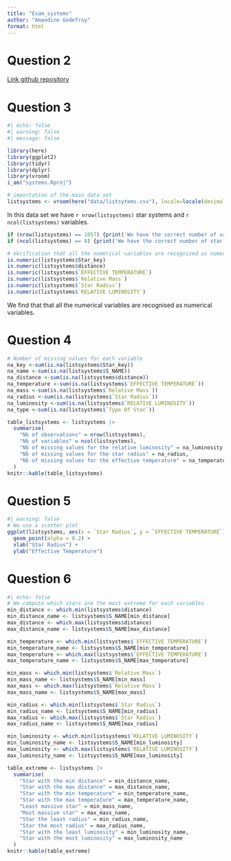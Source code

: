 ```yaml
---
title: "Exam_systems"
author: "Amandine Godefroy"
format: html
---
```


# Question 2

[Link github repository](https://github.com/AmandineGodefroy/systems)

# Question 3

```r
#| echo: false
#| warning: false
#| message: false

library(here)
library(ggplot2)
library(tidyr)
library(dplyr)
library(vroom)
i_am("systems.Rproj")
```

```r
# importation of the main data set
listsystems <- vroom(here("data/listsytems.csv"), locale=locale(decimal_mark=','), show_col_types = FALSE)
```
In this data set we have `r nrow(listsystems)` star systems and `r ncol(listsystems)` variables.
```r
if (nrow(listsystems) == 1057) {print('We have the correct number of variables')} else {print('There is a problem with the number of variables')}
if (ncol(listsystems) == 8) {print('We have the correct number of star systems')} else {print('There is a problem with the number of star systems')}
```

```r
# Verification that all the numerical variables are recognized as numerical variables
is.numeric(listsystems$Star_key)
is.numeric(listsystems$distance)
is.numeric(listsystems$`EFFECTIVE TEMPERATURE`)
is.numeric(listsystems$`Relative Mass`)
is.numeric(listsystems$`Star Radius`)
is.numeric(listsystems$`RELATIVE LUMINOSITY`)
```
We find that that all the numerical variables are recognised as numerical variables.

# Question 4
```r
# Number of missing values for each variable 
na_key <-sum(is.na(listsystems$Star_key))
na_name <-sum(is.na(listsystems$S_NAME))
na_distance <-sum(is.na(listsystems$distance))
na_temperature <-sum(is.na(listsystems$`EFFECTIVE TEMPERATURE`))
na_mass <-sum(is.na(listsystems$`Relative Mass`))
na_radius <-sum(is.na(listsystems$`Star Radius`))
na_luminosity <-sum(is.na(listsystems$`RELATIVE LUMINOSITY`))
na_type <-sum(is.na(listsystems$`Type Of Star`))

```

```r
table_listsystems <- listsystems |>
  summarise(
    "Nb of observations" = nrow(listsystems),
    "Nb of variables" = ncol(listsystems),
    "Nb of missing values for the relative luminosity" = na_luminosity,
    "Nb of missing values for the star radius" = na_radius,
    "Nb of missing values for the effective temperature" = na_temperature, "Nb of observations with at least one missing value" = sum(!complete.cases(listsystems))
  )
knitr::kable(table_listsystems)
```
# Question 5

```r
#| warning: false
# We use a scatter plot
ggplot(listsystems, aes(x = `Star Radius`, y = `EFFECTIVE TEMPERATURE`)) +
  geom_point(alpha = 0.2) +
  xlab("Star Radius") +
  ylab("Effective Temperature")
```

# Question 6
```r
#| echo: false
# We compute which stars are the most extreme for each variables
min_distance <- which.min(listsystems$distance)
min_distance_name <- listsystems$S_NAME[min_distance]
max_distance <- which.max(listsystems$distance)
max_distance_name <- listsystems$S_NAME[max_distance]

min_temperature <- which.min(listsystems$`EFFECTIVE TEMPERATURE`)
min_temperature_name <- listsystems$S_NAME[min_temperature]
max_temperature <- which.max(listsystems$`EFFECTIVE TEMPERATURE`)
max_temperature_name <- listsystems$S_NAME[max_temperature]

min_mass <- which.min(listsystems$`Relative Mass`)
min_mass_name <- listsystems$S_NAME[min_mass]
max_mass <- which.max(listsystems$`Relative Mass`)
max_mass_name <- listsystems$S_NAME[max_mass]

min_radius <- which.min(listsystems$`Star Radius`)
min_radius_name <- listsystems$S_NAME[min_radius]
max_radius <- which.max(listsystems$`Star Radius`)
max_radius_name <- listsystems$S_NAME[max_radius]

min_luminosity <- which.min(listsystems$`RELATIVE LUMINOSITY`)
min_luminosity_name <- listsystems$S_NAME[min_luminosity]
max_luminosity <- which.max(listsystems$`RELATIVE LUMINOSITY`)
max_luminosity_name <- listsystems$S_NAME[max_luminosity]
```


```r
table_extreme <- listsystems |>
  summarise(
    "Star with the min distance" = min_distance_name,
    "Star with the max distance" = max_distance_name,
    "Star with the min temperature" = min_temperature_name,
    "Star with the max temperature" = max_temperature_name,
    "Least massive star" = min_mass_name,
    "Most massive star" = max_mass_name,
    "Star the least radius" = min_radius_name,
    "Star the most radius" = max_radius_name,
    "Star with the least luminosity" = min_luminosity_name,
    "Star with the most luminosity" = max_luminosity_name
  )
knitr::kable(table_extreme)
```

